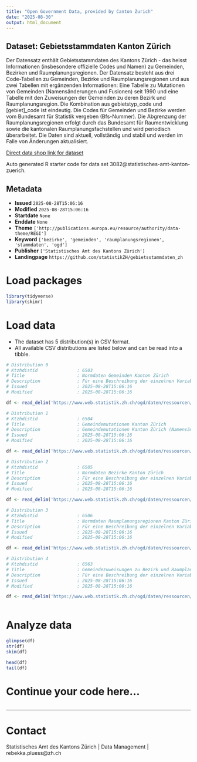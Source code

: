```yaml
---
title: "Open Government Data, provided by Canton Zurich"
date: "2025-08-30"
output: html_document
---
```


## Dataset: Gebietsstammdaten Kanton Zürich

Der Datensatz enthält Gebietsstammdaten des Kantons Zürich - das heisst Informationen (insbesondere offizielle Codes und Namen) zu Gemeinden, Bezirken und Raumplanungsregionen. Der Datensatz besteht aus drei Code-Tabellen zu Gemeinden, Bezirke und Raumplanungsregionen und aus zwei Tabellen mit ergänzenden Informationen: Eine Tabelle zu Mutationen von Gemeinden (Namensänderungen und Fusionen) seit 1990 und eine Tabelle mit den Zuweisungen der Gemeinden zu deren Bezirk und Raumplanungsregion. Die Kombination aus gebietstyp_code und [gebiet]_code ist eindeutig. Die Codes für Gemeinden und Bezirke werden vom Bundesamt für Statistik vergeben (Bfs-Nummer). Die Abgrenzung der Raumplanungsregionen erfolgt durch das Bundesamt für Raumentwicklung sowie die kantonalen Raumplanungsfachstellen und wird periodisch überarbeitet. Die Daten sind aktuell, vollständig und stabil und werden im Falle von Änderungen aktualisiert.

[Direct data shop link for dataset](https://www.zh.ch/de/politik-staat/statistik-daten/datenkatalog.html#/datasets/3082@statistisches-amt-kanton-zuerich)

Auto generated R starter code for data set 3082@statistisches-amt-kanton-zuerich.

## Metadata

- **Issued** `2025-08-28T15:06:16`
- **Modified** `2025-08-28T15:06:16`
- **Startdate** `None`
- **Enddate** `None`
- **Theme** `['http://publications.europa.eu/resource/authority/data-theme/REGI']`
- **Keyword** `['bezirke', 'gemeinden', 'raumplanungsregionen', 'stammdaten', 'ogd']`
- **Publisher** `['Statistisches Amt des Kantons Zürich']`
- **Landingpage** `https://github.com/statistikZH/gebietsstammdaten_zh`


# Load packages

```r

library(tidyverse)
library(skimr)

```

# Load data

-   The dataset has 5 distribution(s) in CSV format.
-   All available CSV distributions are listed below and can be read into a tibble.

```r

# Distribution 0
# Ktzhdistid               : 6503
# Title                    : Normdaten Gemeinden Kanton Zürich
# Description              : Für eine Beschreibung der einzelnen Variablen siehe "weitere Informationen" auf der Startseite des Datensatzes.
# Issued                   : 2025-08-28T15:06:16
# Modified                 : 2025-08-28T15:06:16

df <- read_delim('https://www.web.statistik.zh.ch/ogd/daten/ressourcen/KTZH_00003082_00006503.csv')

# Distribution 1
# Ktzhdistid               : 6504
# Title                    : Gemeindemutationen Kanton Zürich
# Description              : Gemeindemutationen Kanton Zürich (Namensänderungen und Fusionen) seit 1990.  Für eine Beschreibung der einzelnen Variablen siehe "weitere Informationen" auf der Startseite des Datensatzes.
# Issued                   : 2025-08-28T15:06:16
# Modified                 : 2025-08-28T15:06:16

df <- read_delim('https://www.web.statistik.zh.ch/ogd/daten/ressourcen/KTZH_00003082_00006504.csv')

# Distribution 2
# Ktzhdistid               : 6505
# Title                    : Normdaten Bezirke Kanton Zürich
# Description              : Für eine Beschreibung der einzelnen Variablen siehe "weitere Informationen" auf der Startseite des Datensatzes.
# Issued                   : 2025-08-28T15:06:16
# Modified                 : 2025-08-28T15:06:16

df <- read_delim('https://www.web.statistik.zh.ch/ogd/daten/ressourcen/KTZH_00003082_00006505.csv')

# Distribution 3
# Ktzhdistid               : 6506
# Title                    : Normdaten Raumplanungsregionen Kanton Zürich
# Description              : Für eine Beschreibung der einzelnen Variablen siehe "weitere Informationen" auf der Startseite des Datensatzes.
# Issued                   : 2025-08-28T15:06:16
# Modified                 : 2025-08-28T15:06:16

df <- read_delim('https://www.web.statistik.zh.ch/ogd/daten/ressourcen/KTZH_00003082_00006506.csv')

# Distribution 4
# Ktzhdistid               : 6563
# Title                    : Gemeindezuweisungen zu Bezirk und Raumplanungsregion Kanton Zürich
# Description              : Für eine Beschreibung der einzelnen Variablen siehe "weitere Informationen" auf der Startseite des Datensatzes.
# Issued                   : 2025-08-28T15:06:16
# Modified                 : 2025-08-28T15:06:16

df <- read_delim('https://www.web.statistik.zh.ch/ogd/daten/ressourcen/KTZH_00003082_00006563.csv')



```

# Analyze data

```r

glimpse(df)
str(df)
skim(df)

head(df)
tail(df)

```

# Continue your code here...

```r

```

------------------------------------------------------------------------

# Contact

Statistisches Amt des Kantons Zürich | Data Management | rebekka.pluess@zh.ch
